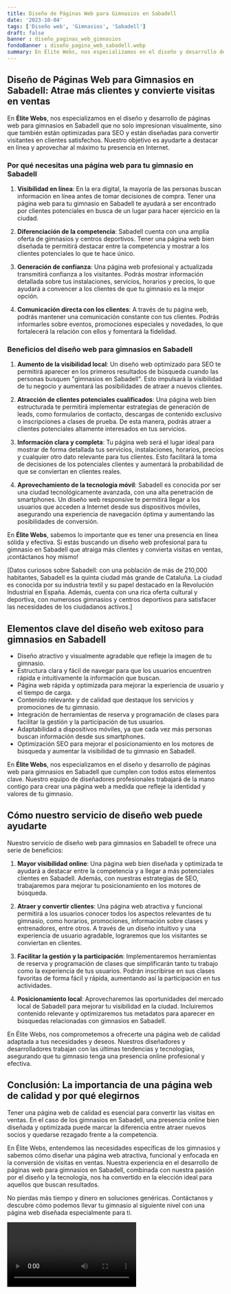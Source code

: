 ```yaml
---
title: Diseño de Páginas Web para Gimnasios en Sabadell
date: '2023-10-04'
tags: ['Diseño web', 'Gimnasios', 'Sabadell']
draft: false
banner : diseño_paginas_web_gimnasios
fondoBanner : diseño_pagina_web_sabadell.webp
summary: En Élite Webs, nos especializamos en el diseño y desarrollo de páginas web para gimnasios en Sabadell que no solo impresionan visualmente, sino que también están optimizadas para SEO y están diseñadas para convertir visitantes en clientes satisfechos. Nuestro objetivo es ayudarte a destacar en línea y aprovechar al máximo tu presencia en Internet.
---
```


## Diseño de Páginas Web para Gimnasios en Sabadell: Atrae más clientes y convierte visitas en ventas

En **Élite Webs**, nos especializamos en el diseño y desarrollo de páginas web para gimnasios en Sabadell que no solo impresionan visualmente, sino que también están optimizadas para SEO y están diseñadas para convertir visitantes en clientes satisfechos. Nuestro objetivo es ayudarte a destacar en línea y aprovechar al máximo tu presencia en Internet.

### Por qué necesitas una página web para tu gimnasio en Sabadell

1. **Visibilidad en línea**: En la era digital, la mayoría de las personas buscan información en línea antes de tomar decisiones de compra. Tener una página web para tu gimnasio en Sabadell te ayudará a ser encontrado por clientes potenciales en busca de un lugar para hacer ejercicio en la ciudad.

2. **Diferenciación de la competencia**: Sabadell cuenta con una amplia oferta de gimnasios y centros deportivos. Tener una página web bien diseñada te permitirá destacar entre la competencia y mostrar a los clientes potenciales lo que te hace único.

3. **Generación de confianza**: Una página web profesional y actualizada transmitirá confianza a los visitantes. Podrás mostrar información detallada sobre tus instalaciones, servicios, horarios y precios, lo que ayudará a convencer a los clientes de que tu gimnasio es la mejor opción.

4. **Comunicación directa con los clientes**: A través de tu página web, podrás mantener una comunicación constante con tus clientes. Podrás informarles sobre eventos, promociones especiales y novedades, lo que fortalecerá la relación con ellos y fomentará la fidelidad.

### Beneficios del diseño web para gimnasios en Sabadell

1. **Aumento de la visibilidad local**: Un diseño web optimizado para SEO te permitirá aparecer en los primeros resultados de búsqueda cuando las personas busquen "gimnasios en Sabadell". Esto impulsará la visibilidad de tu negocio y aumentará las posibilidades de atraer a nuevos clientes.

2. **Atracción de clientes potenciales cualificados**: Una página web bien estructurada te permitirá implementar estrategias de generación de leads, como formularios de contacto, descargas de contenido exclusivo o inscripciones a clases de prueba. De esta manera, podrás atraer a clientes potenciales altamente interesados en tus servicios.

3. **Información clara y completa**: Tu página web será el lugar ideal para mostrar de forma detallada tus servicios, instalaciones, horarios, precios y cualquier otro dato relevante para tus clientes. Esto facilitará la toma de decisiones de los potenciales clientes y aumentará la probabilidad de que se conviertan en clientes reales.

4. **Aprovechamiento de la tecnología móvil**: Sabadell es conocida por ser una ciudad tecnológicamente avanzada, con una alta penetración de smartphones. Un diseño web responsive te permitirá llegar a los usuarios que acceden a Internet desde sus dispositivos móviles, asegurando una experiencia de navegación óptima y aumentando las posibilidades de conversión.

En **Élite Webs**, sabemos lo importante que es tener una presencia en línea sólida y efectiva. Si estás buscando un diseño web profesional para tu gimnasio en Sabadell que atraiga más clientes y convierta visitas en ventas, ¡contáctanos hoy mismo!

[Datos curiosos sobre Sabadell: con una población de más de 210,000 habitantes, Sabadell es la quinta ciudad más grande de Cataluña. La ciudad es conocida por su industria textil y su papel destacado en la Revolución Industrial en España. Además, cuenta con una rica oferta cultural y deportiva, con numerosos gimnasios y centros deportivos para satisfacer las necesidades de los ciudadanos activos.]

<GifSeo />

<Cta />

## **Elementos clave del diseño web exitoso para gimnasios en Sabadell**

- Diseño atractivo y visualmente agradable que refleje la imagen de tu gimnasio.
- Estructura clara y fácil de navegar para que los usuarios encuentren rápida e intuitivamente la información que buscan.
- Página web rápida y optimizada para mejorar la experiencia de usuario y el tiempo de carga.
- Contenido relevante y de calidad que destaque los servicios y promociones de tu gimnasio.
- Integración de herramientas de reserva y programación de clases para facilitar la gestión y la participación de tus usuarios.
- Adaptabilidad a dispositivos móviles, ya que cada vez más personas buscan información desde sus smartphones.
- Optimización SEO para mejorar el posicionamiento en los motores de búsqueda y aumentar la visibilidad de tu gimnasio en Sabadell.

En **Élite Webs**, nos especializamos en el diseño y desarrollo de páginas web para gimnasios en Sabadell que cumplen con todos estos elementos clave. Nuestro equipo de diseñadores profesionales trabajará de la mano contigo para crear una página web a medida que refleje la identidad y valores de tu gimnasio.

## **Cómo nuestro servicio de diseño web puede ayudarte**

Nuestro servicio de diseño web para gimnasios en Sabadell te ofrece una serie de beneficios:

1. **Mayor visibilidad online**: Una página web bien diseñada y optimizada te ayudará a destacar entre la competencia y a llegar a más potenciales clientes en Sabadell. Además, con nuestras estrategias de SEO, trabajaremos para mejorar tu posicionamiento en los motores de búsqueda.

2. **Atraer y convertir clientes**: Una página web atractiva y funcional permitirá a los usuarios conocer todos los aspectos relevantes de tu gimnasio, como horarios, promociones, información sobre clases y entrenadores, entre otros. A través de un diseño intuitivo y una experiencia de usuario agradable, lograremos que los visitantes se conviertan en clientes.

3. **Facilitar la gestión y la participación**: Implementaremos herramientas de reserva y programación de clases que simplificarán tanto tu trabajo como la experiencia de tus usuarios. Podrán inscribirse en sus clases favoritas de forma fácil y rápida, aumentando así la participación en tus actividades.

4. **Posicionamiento local**: Aprovecharemos las oportunidades del mercado local de Sabadell para mejorar tu visibilidad en la ciudad. Incluiremos contenido relevante y optimizaremos tus metadatos para aparecer en búsquedas relacionadas con gimnasios en Sabadell.

En Élite Webs, nos comprometemos a ofrecerte una página web de calidad adaptada a tus necesidades y deseos. Nuestros diseñadores y desarrolladores trabajan con las últimas tendencias y tecnologías, asegurando que tu gimnasio tenga una presencia online profesional y efectiva.

## **Conclusión: La importancia de una página web de calidad y por qué elegirnos**

Tener una página web de calidad es esencial para convertir las visitas en ventas. En el caso de los gimnasios en Sabadell, una presencia online bien diseñada y optimizada puede marcar la diferencia entre atraer nuevos socios y quedarse rezagado frente a la competencia.

En Élite Webs, entendemos las necesidades específicas de los gimnasios y sabemos cómo diseñar una página web atractiva, funcional y enfocada en la conversión de visitas en ventas. Nuestra experiencia en el desarrollo de páginas web para gimnasios en Sabadell, combinada con nuestra pasión por el diseño y la tecnología, nos ha convertido en la elección ideal para aquellos que buscan resultados.

No pierdas más tiempo y dinero en soluciones genéricas. Contáctanos y descubre cómo podemos llevar tu gimnasio al siguiente nivel con una página web diseñada especialmente para ti.

<Video />

<CtaBot job='Gimnasios' city='Sabadell'/>

<Gmaps query='Sabadell+españa+maps' />
